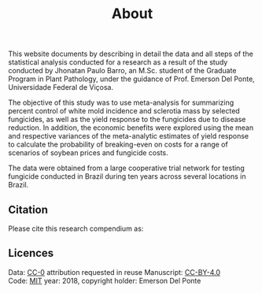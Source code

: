 % About

This website documents by describing in detail the data and all steps of the statistical analysis conducted for a research as a result of the study conducted by Jhonatan Paulo Barro, an M.Sc. student of the Graduate Program in Plant Pathology, under the guidance of Prof. Emerson Del Ponte, Universidade Federal de Viçosa.


The objective of this study was to use meta-analysis for summarizing percent control of white mold incidence and sclerotia mass by selected fungicides, as well as the yield response to the fungicides due to disease reduction. 
In addition, the economic benefits were explored using the mean and respective variances of the meta-analytic estimates of yield response to calculate the probability of breaking-even on costs for a range of scenarios of soybean prices and fungicide costs. 

The data were obtained from a large cooperative trial network for testing fungicide conducted in Brazil during ten years across several locations in Brazil. 

## Citation

Please cite this research compendium as:  


## Licences

Data: [CC-0](https://creativecommons.org/publicdomain/zero/1.0/) attribution requested in reuse
Manuscript: [CC-BY-4.0](https://creativecommons.org/licenses/by/4.0/)  
Code: [MIT](https://opensource.org/licenses/MIT) year: 2018, copyright holder: Emerson Del Ponte


